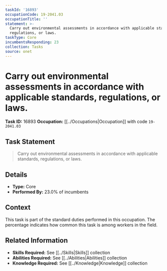 ```yaml
---
taskId: '16893'
occupationCode: 19-2041.03
occupationTitle: ''
statement: >-
  Carry out environmental assessments in accordance with applicable standards,
  regulations, or laws.
taskType: Core
incumbentsResponding: 23
collection: Tasks
source: onet
---
```

# Carry out environmental assessments in accordance with applicable standards, regulations, or laws.

**Task ID:** 16893
**Occupation:** [[../Occupations|Occupation]] with code `19-2041.03`

## Task Statement

> Carry out environmental assessments in accordance with applicable standards, regulations, or laws.

## Details

- **Type:** Core
- **Performed By:** 23.0% of incumbents

## Context

This task is part of the standard duties performed in this occupation. The percentage indicates how common this task is among workers in the field.

## Related Information

- **Skills Required:** See [[../Skills|Skills]] collection
- **Abilities Required:** See [[../Abilities|Abilities]] collection
- **Knowledge Required:** See [[../Knowledge|Knowledge]] collection
